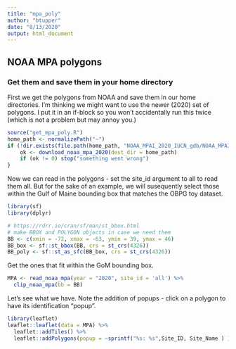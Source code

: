 ```yaml
---
title: "mpa_poly"
author: "btupper"
date: "8/13/2020"
output: html_document
---
```


## NOAA MPA polygons

### Get them and save them in your home directory

First we get the polygons from NOAA and save them in our home directories. I'm thinking we might want to use the newer (2020) set of polygons.  I put it in an if-block so you won't accidentally run this twice (which is not a problem but may annoy you.)
    
```r
source("get_mpa_poly.R")
home_path <- normalizePath("~")
if (!dir.exists(file.path(home_path, "NOAA_MPAI_2020_IUCN_gdb/NOAA_MPAI_v2020.gdb"))){
    ok <- download_noaa_mpa_2020(dest_dir = home_path)
    if (ok != 0) stop("something went wrong")
}
```


Now we can read in the polygons - set the site_id argument to all to read them all. But for the sake of an example, we will susequently select those within the Gulf of Maine bounding box that matches the OBPG toy dataset.

```r
library(sf)
library(dplyr)

# https://rdrr.io/cran/sf/man/st_bbox.html
# make BBOX and POLYGON objects in case we need them
BB <- c(xmin = -72, xmax = -63, ymin = 39, ymax = 46)
BB_box <- sf::st_bbox(BB, crs = st_crs(4326))
BB_poly <- sf::st_as_sfc(BB_box, crs = st_crs(4326))
```

Get the ones that fit within the GoM bounding box.

```r
MPA <- read_noaa_mpa(year = "2020", site_id = 'all') %>%
  clip_noaa_mpa(bb = BB)
```



Let's see what we have.  Note the addition of popups - click on a polygon to have its identification "popup".

```r
library(leaflet)
leaflet::leaflet(data = MPA) %>%
  leaflet::addTiles() %>%
  leaflet::addPolygons(popup = ~sprintf("%s: %s",Site_ID, Site_Name ) )
```
